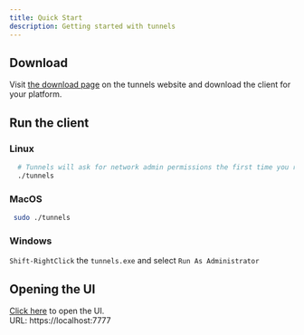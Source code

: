 ```yaml
---
title: Quick Start
description: Getting started with tunnels
---
```


## Download
  Visit [the download page](https://tunnels.is/download) on the tunnels website and download the client for your platform.

## Run the client

### Linux
```bash
  # Tunnels will ask for network admin permissions the first time you run it.
  ./tunnels 
```

### MacOS
```bash
 sudo ./tunnels
```

### Windows
`Shift-RightClick` the `tunnels.exe` and select `Run As Administrator`

## Opening the UI
[Click here](https://localhost:7777) to open the UI.<br/>
URL: https://localhost:7777
